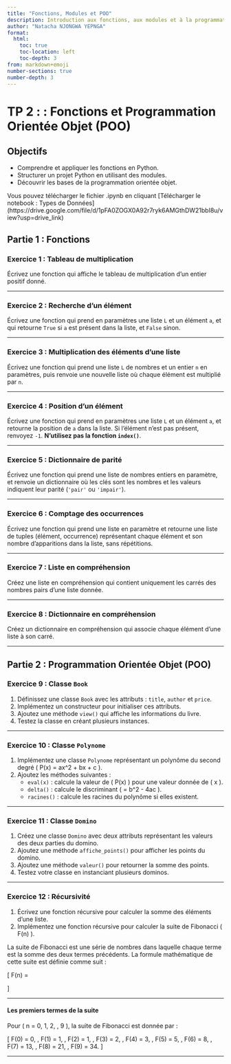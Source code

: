 ```yaml
---
title: "Fonctions, Modules et POO"
description: Introduction aux fonctions, aux modules et à la programmation orientée objet (POO) en Python
author: "Natacha NJONGWA YEPNGA"
format: 
  html:
    toc: true
    toc-location: left
    toc-depth: 3
from: markdown+emoji
number-sections: true
number-depth: 3
---
```



# TP 2 : : Fonctions et Programmation Orientée Objet (POO)

## Objectifs
- Comprendre et appliquer les fonctions en Python.
- Structurer un projet Python en utilisant des modules.
- Découvrir les bases de la programmation orientée objet.

Vous pouvez télécharger le fichier .ipynb en cliquant [Télécharger le notebook : Types de Données] (https://drive.google.com/file/d/1pFA0ZOGX0A92r7ryk6AMGthDW21bbI8u/view?usp=drive_link)

## Partie 1 : Fonctions

### Exercice 1 : Tableau de multiplication
Écrivez une fonction qui affiche le tableau de multiplication d’un entier positif donné.

---

### Exercice 2 : Recherche d’un élément
Écrivez une fonction qui prend en paramètres une liste `L` et un élément `a`, et qui retourne `True` si `a` est présent dans la liste, et `False` sinon.

---

### Exercice 3 : Multiplication des éléments d’une liste
Écrivez une fonction qui prend une liste `L` de nombres et un entier `n` en paramètres, puis renvoie une nouvelle liste où chaque élément est multiplié par `n`.

---

### Exercice 4 : Position d’un élément
Écrivez une fonction qui prend en paramètres une liste `L` et un élément `a`, et retourne la position de `a` dans la liste. Si l'élément n'est pas présent, renvoyez `-1`. **N'utilisez pas la fonction `index()`**.

---

### Exercice 5 : Dictionnaire de parité
Écrivez une fonction qui prend une liste de nombres entiers en paramètre, et renvoie un dictionnaire où les clés sont les nombres et les valeurs indiquent leur parité (`'pair'` ou `'impair'`).

---

### Exercice 6 : Comptage des occurrences
Écrivez une fonction qui prend une liste en paramètre et retourne une liste de tuples (élément, occurrence) représentant chaque élément et son nombre d’apparitions dans la liste, sans répétitions.

---

### Exercice 7 : Liste en compréhension
Créez une liste en compréhension qui contient uniquement les carrés des nombres pairs d'une liste donnée.

---

### Exercice 8 : Dictionnaire en compréhension
Créez un dictionnaire en compréhension qui associe chaque élément d'une liste à son carré.

---

## Partie 2 : Programmation Orientée Objet (POO)

### Exercice 9 : Classe `Book`
1. Définissez une classe `Book` avec les attributs : `title`, `author` et `price`.
2. Implémentez un constructeur pour initialiser ces attributs.
3. Ajoutez une méthode `view()` qui affiche les informations du livre.
4. Testez la classe en créant plusieurs instances.

---

### Exercice 10 : Classe `Polynome`
1. Implémentez une classe `Polynome` représentant un polynôme du second degré \( P(x) = ax^2 + bx + c \).
2. Ajoutez les méthodes suivantes :
   - `eval(x)` : calcule la valeur de \( P(x) \) pour une valeur donnée de \( x \).
   - `delta()` : calcule le discriminant \( \Delta = b^2 - 4ac \).
   - `racines()` : calcule les racines du polynôme si elles existent.

---

### Exercice 11 : Classe `Domino`
1. Créez une classe `Domino` avec deux attributs représentant les valeurs des deux parties du domino.
2. Ajoutez une méthode `affiche_points()` pour afficher les points du domino.
3. Ajoutez une méthode `valeur()` pour retourner la somme des points.
4. Testez votre classe en instanciant plusieurs dominos.

---

### Exercice 12 : Récursivité
1. Écrivez une fonction récursive pour calculer la somme des éléments d’une liste.
2. Implémentez une fonction récursive pour calculer la suite de Fibonacci \( F(n) \).

La suite de Fibonacci est une série de nombres dans laquelle chaque terme est la somme des deux termes précédents. La formule mathématique de cette suite est définie comme suit :

\[
F(n) =
\begin{cases} 
0 & \text{si } n = 0, \\
1 & \text{si } n = 1, \\
F(n-1) + F(n-2) & \text{si } n > 1.
\end{cases}
\]

---

#### Les premiers termes de la suite
Pour \( n = 0, 1, 2, \ldots, 9 \), la suite de Fibonacci est donnée par :

\[
F(0) = 0, \, F(1) = 1, \, F(2) = 1, \, F(3) = 2, \, F(4) = 3, \, F(5) = 5, \, F(6) = 8, \, F(7) = 13, \, F(8) = 21, \, F(9) = 34.
\]

---